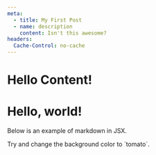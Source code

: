 ```yaml
---
meta:
  - title: My First Post
  - name: description
    content: Isn't this awesome?
headers:
  Cache-Control: no-cache
---
```


# Hello Content!

# Hello, world!

Below is an example of markdown in JSX.

<div style={{backgroundColor: 'violet', padding: '1rem'}}>
  Try and change the background color to `tomato`.
</div>